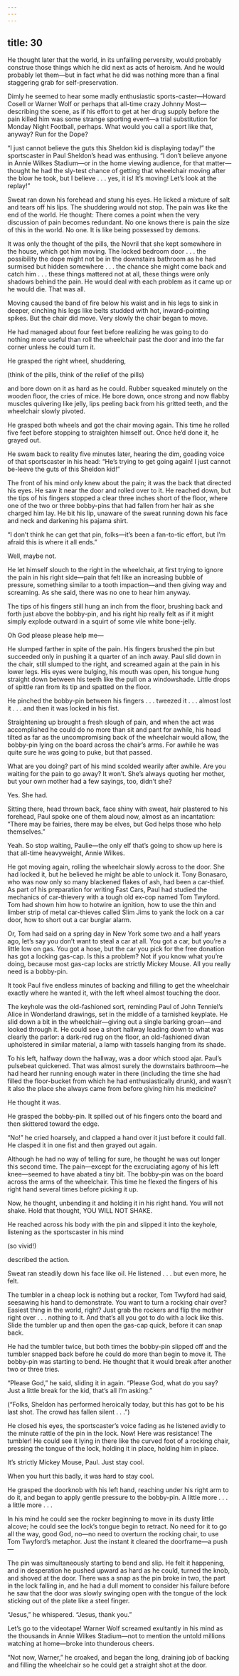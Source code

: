 ```yaml
---
---
---
```

title: 30
---




He thought later that the world, in its unfailing perversity, would probably construe those things which he did next as acts of heroism. And he would probably let them—but in fact what he did was nothing more than a final staggering grab for self-preservation.

Dimly he seemed to hear some madly enthusiastic sports-caster—Howard Cosell or Warner Wolf or perhaps that all-time crazy Johnny Most—describing the scene, as if his effort to get at her drug supply before the pain killed him was some strange sporting event—a trial substitution for Monday Night Football, perhaps. What would you call a sport like that, anyway? Run for the Dope?

“I just cannot believe the guts this Sheldon kid is displaying today!” the sportscaster in Paul Sheldon’s head was enthusing. “I don’t believe anyone in Annie Wilkes Stadium—or in the home viewing audience, for that matter—thought he had the sly-test chance of getting that wheelchair moving after the blow he took, but I believe . . . yes, it is! It’s moving! Let’s look at the replay!”

Sweat ran down his forehead and stung his eyes. He licked a mixture of salt and tears off his lips. The shuddering would not stop. The pain was like the end of the world. He thought: There comes a point when the very discussion of pain becomes redundant. No one knows there is pain the size of this in the world. No one. It is like being possessed by demons.

It was only the thought of the pills, the Novril that she kept somewhere in the house, which got him moving. The locked bedroom door . . . the possibility the dope might not be in the downstairs bathroom as he had surmised but hidden somewhere . . . the chance she might come back and catch him . . . these things mattered not at all, these things were only shadows behind the pain. He would deal with each problem as it came up or he would die. That was all.

Moving caused the band of fire below his waist and in his legs to sink in deeper, cinching his legs like belts studded with hot, inward-pointing spikes. But the chair did move. Very slowly the chair began to move.

He had managed about four feet before realizing he was going to do nothing more useful than roll the wheelchair past the door and into the far corner unless he could turn it.

He grasped the right wheel, shuddering,

(think of the pills, think of the relief of the pills)

and bore down on it as hard as he could. Rubber squeaked minutely on the wooden floor, the cries of mice. He bore down, once strong and now flabby muscles quivering like jelly, lips peeling back from his gritted teeth, and the wheelchair slowly pivoted.

He grasped both wheels and got the chair moving again. This time he rolled five feet before stopping to straighten himself out. Once he’d done it, he grayed out.

He swam back to reality five minutes later, hearing the dim, goading voice of that sportscaster in his head: “He’s trying to get going again! I just cannot be-leeve the guts of this Sheldon kid!”

The front of his mind only knew about the pain; it was the back that directed his eyes. He saw it near the door and rolled over to it. He reached down, but the tips of his fingers stopped a clear three inches short of the floor, where one of the two or three bobby-pins that had fallen from her hair as she charged him lay. He bit his lip, unaware of the sweat running down his face and neck and darkening his pajama shirt.

“I don’t think he can get that pin, folks—it’s been a fan-to-tic effort, but I’m afraid this is where it all ends.”

Well, maybe not.

He let himself slouch to the right in the wheelchair, at first trying to ignore the pain in his right side—pain that felt like an increasing bubble of pressure, something similar to a tooth impaction—and then giving way and screaming. As she said, there was no one to hear him anyway.

The tips of his fingers still hung an inch from the floor, brushing back and forth just above the bobby-pin, and his right hip really felt as if it might simply explode outward in a squirt of some vile white bone-jelly.

Oh God please please help me—

He slumped farther in spite of the pain. His fingers brushed the pin but succeeded only in pushing it a quarter of an inch away. Paul slid down in the chair, still slumped to the right, and screamed again at the pain in his lower legs. His eyes were bulging, his mouth was open, his tongue hung straight down between his teeth like the pull on a windowshade. Little drops of spittle ran from its tip and spatted on the floor.

He pinched the bobby-pin between his fingers . . . tweezed it . . . almost lost it . . . and then it was locked in his fist.

Straightening up brought a fresh slough of pain, and when the act was accomplished he could do no more than sit and pant for awhile, his head tilted as far as the uncompromising back of the wheelchair would allow, the bobby-pin lying on the board across the chair’s arms. For awhile he was quite sure he was going to puke, but that passed.

What are you doing? part of his mind scolded wearily after awhile. Are you waiting for the pain to go away? It won’t. She’s always quoting her mother, but your own mother had a few sayings, too, didn’t she?

Yes. She had.

Sitting there, head thrown back, face shiny with sweat, hair plastered to his forehead, Paul spoke one of them aloud now, almost as an incantation: “There may be fairies, there may be elves, but God helps those who help themselves.”

Yeah. So stop waiting, Paulie—the only elf that’s going to show up here is that all-time heavyweight, Annie Wilkes.

He got moving again, rolling the wheelchair slowly across to the door. She had locked it, but he believed he might be able to unlock it. Tony Bonasaro, who was now only so many blackened flakes of ash, had been a car-thief. As part of his preparation for writing Fast Cars, Paul had studied the mechanics of car-thievery with a tough old ex-cop named Tom Twyford. Tom had shown him how to hotwire an ignition, how to use the thin and limber strip of metal car-thieves called Slim Jims to yank the lock on a car door, how to short out a car burglar alarm.

Or, Tom had said on a spring day in New York some two and a half years ago, let’s say you don’t want to steal a car at all. You got a car, but you’re a little low on gas. You got a hose, but the car you pick for the free donation has got a locking gas-cap. Is this a problem? Not if you know what you’re doing, because most gas-cap locks are strictly Mickey Mouse. All you really need is a bobby-pin.

It took Paul five endless minutes of backing and filling to get the wheelchair exactly where he wanted it, with the left wheel almost touching the door.

The keyhole was the old-fashioned sort, reminding Paul of John Tenniel’s Alice in Wonderland drawings, set in the middle of a tarnished keyplate. He slid down a bit in the wheelchair—giving out a single barking groan—and looked through it. He could see a short hallway leading down to what was clearly the parlor: a dark-red rug on the floor, an old-fashioned divan upholstered in similar material, a lamp with tassels hanging from its shade.

To his left, halfway down the hallway, was a door which stood ajar. Paul’s pulsebeat quickened. That was almost surely the downstairs bathroom—he had heard her running enough water in there (including the time she had filled the floor-bucket from which he had enthusiastically drunk), and wasn’t it also the place she always came from before giving him his medicine?

He thought it was.

He grasped the bobby-pin. It spilled out of his fingers onto the board and then skittered toward the edge.

“No!” he cried hoarsely, and clapped a hand over it just before it could fall. He clasped it in one fist and then grayed out again.

Although he had no way of telling for sure, he thought he was out longer this second time. The pain—except for the excruciating agony of his left knee—seemed to have abated a tiny bit. The bobby-pin was on the board across the arms of the wheelchair. This time he flexed the fingers of his right hand several times before picking it up.

Now, he thought, unbending it and holding it in his right hand. You will not shake. Hold that thought, YOU WILL NOT SHAKE.

He reached across his body with the pin and slipped it into the keyhole, listening as the sportscaster in his mind

(so vivid!)

described the action.

Sweat ran steadily down his face like oil. He listened . . . but even more, he felt.

The tumbler in a cheap lock is nothing but a rocker, Tom Twyford had said, seesawing his hand to demonstrate. You want to turn a rocking chair over? Easiest thing in the world, right? Just grab the rockers and flip the mother right over . . . nothing to it. And that’s all you got to do with a lock like this. Slide the tumbler up and then open the gas-cap quick, before it can snap back.

He had the tumbler twice, but both times the bobby-pin slipped off and the tumbler snapped back before he could do more than begin to move it. The bobby-pin was starting to bend. He thought that it would break after another two or three tries.

“Please God,” he said, sliding it in again. “Please God, what do you say? Just a little break for the kid, that’s all I’m asking.”

(“Folks, Sheldon has performed heroically today, but this has got to be his last shot. The crowd has fallen silent . . .”)

He closed his eyes, the sportscaster’s voice fading as he listened avidly to the minute rattle of the pin in the lock. Now! Here was resistance! The tumbler! He could see it lying in there like the curved foot of a rocking chair, pressing the tongue of the lock, holding it in place, holding him in place.

It’s strictly Mickey Mouse, Paul. Just stay cool.

When you hurt this badly, it was hard to stay cool.

He grasped the doorknob with his left hand, reaching under his right arm to do it, and began to apply gentle pressure to the bobby-pin. A little more . . . a little more . . .

In his mind he could see the rocker beginning to move in its dusty little alcove; he could see the lock’s tongue begin to retract. No need for it to go all the way, good God, no—no need to overturn the rocking chair, to use Tom Twyford’s metaphor. Just the instant it cleared the doorframe—a push—

The pin was simultaneously starting to bend and slip. He felt it happening, and in desperation he pushed upward as hard as he could, turned the knob, and shoved at the door. There was a snap as the pin broke in two, the part in the lock falling in, and he had a dull moment to consider his failure before he saw that the door was slowly swinging open with the tongue of the lock sticking out of the plate like a steel finger.

“Jesus,” he whispered. “Jesus, thank you.”

Let’s go to the videotape! Warner Wolf screamed exultantly in his mind as the thousands in Annie Wilkes Stadium—not to mention the untold millions watching at home—broke into thunderous cheers.

“Not now, Warner,” he croaked, and began the long, draining job of backing and filling the wheelchair so he could get a straight shot at the door.